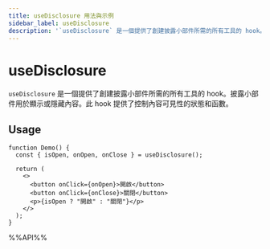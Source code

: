 ```yaml
---
title: useDisclosure 用法與示例
sidebar_label: useDisclosure
description: '`useDisclosure` 是一個提供了創建披露小部件所需的所有工具的 hook。披露小部件用於顯示或隱藏內容。此 hook 提供了控制內容可見性的狀態和函數。 本文介紹其用法、最佳實踐與代碼示例。'
---
```

# useDisclosure

`useDisclosure` 是一個提供了創建披露小部件所需的所有工具的 hook。披露小部件用於顯示或隱藏內容。此 hook 提供了控制內容可見性的狀態和函數。

## Usage

```tsx live
function Demo() {
  const { isOpen, onOpen, onClose } = useDisclosure();

  return (
    <>
      <button onClick={onOpen}>開啟</button>
      <button onClick={onClose}>關閉</button>
      <p>{isOpen ? "開啟" : "關閉"}</p>
    </>
  );
}
```

%%API%%
